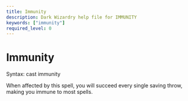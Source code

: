 ```yaml
---
title: Immunity
description: Dark Wizardry help file for IMMUNITY
keywords: ["immunity"]
required_level: 0
---
```


# Immunity

Syntax: cast immunity  

When affected by this spell, you will succeed every single saving throw,  
making you immune to most spells.